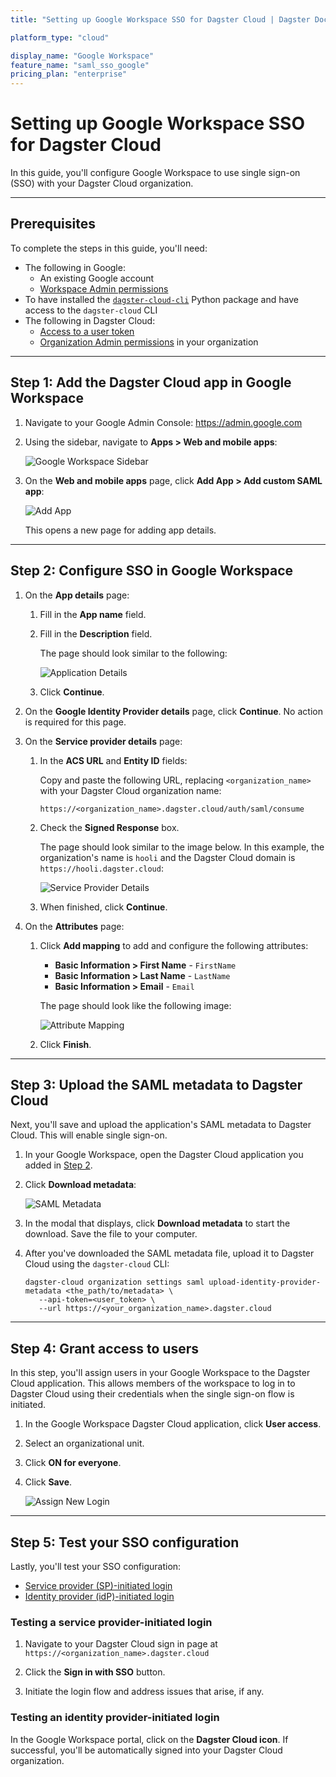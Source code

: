```yaml
---
title: "Setting up Google Workspace SSO for Dagster Cloud | Dagster Docs"

platform_type: "cloud"

display_name: "Google Workspace"
feature_name: "saml_sso_google"
pricing_plan: "enterprise"
---
```


# Setting up Google Workspace SSO for Dagster Cloud

In this guide, you'll configure Google Workspace to use single sign-on (SSO) with your Dagster Cloud organization.

---

## Prerequisites

To complete the steps in this guide, you'll need:

- The following in Google:
  - An existing Google account
  - [Workspace Admin permissions](https://support.google.com/a/answer/6365252?hl=en\&ref_topic=4388346)
- To have installed the [`dagster-cloud-cli`](https://pypi.org/project/dagster-cloud-cli/) Python package and have access to the `dagster-cloud` CLI
- The following in Dagster Cloud:
  - [Access to a user token](/auth#managing-user-and-agent-tokens)
  - [Organization Admin permissions](/auth#role-based-access-controls) in your organization

---

## Step 1: Add the Dagster Cloud app in Google Workspace

1. Navigate to your Google Admin Console: <https://admin.google.com>

2. Using the sidebar, navigate to **Apps > Web and mobile apps**:

   <Image
   alt="Google Workspace Sidebar"
   src="/images/dagster-cloud/sso/google-workspace/sidebar.png"
   width={1886}
   height={1231}
   />

3. On the **Web and mobile apps** page, click **Add App > Add custom SAML app**:

   <Image
   alt="Add App"
   src="/images/dagster-cloud/sso/google-workspace/add_app.png"
   width={2432}
   height={1240}
   />

   This opens a new page for adding app details.

---

## Step 2: Configure SSO in Google Workspace

1. On the **App details** page:

   1. Fill in the **App name** field.

   2. Fill in the **Description** field.

      The page should look similar to the following:

      <Image
      alt="Application Details"
      src="/images/dagster-cloud/sso/google-workspace/application_details.png"
      width={2791}
      height={1875}
      />

   3. Click **Continue**.

2. On the **Google Identity Provider details** page, click **Continue**. No action is required for this page.

3. On the **Service provider details** page:

   1. In the **ACS URL** and **Entity ID** fields:

      Copy and paste the following URL, replacing `<organization_name>` with your Dagster Cloud organization name:

          https://<organization_name>.dagster.cloud/auth/saml/consume

   2. Check the **Signed Response** box.

      The page should look similar to the image below. In this example, the organization's name is `hooli` and the Dagster Cloud domain is `https://hooli.dagster.cloud`:

      <Image
      alt="Service Provider Details"
      src="/images/dagster-cloud/sso/google-workspace/service_provider_details.png"
      width={2912}
      height={2066}
      />

   3. When finished, click **Continue**.

4. On the **Attributes** page:

   1. Click **Add mapping** to add and configure the following attributes:

      - **Basic Information > First Name** - `FirstName`
      - **Basic Information > Last Name** - `LastName`
      - **Basic Information > Email** - `Email`

      The page should look like the following image:

      <Image
      alt="Attribute Mapping"
      src="/images/dagster-cloud/sso/google-workspace/attribute_mapping.png"
      width={2744}
      height={1569}
      />

   2. Click **Finish**.

---

## Step 3: Upload the SAML metadata to Dagster Cloud

Next, you'll save and upload the application's SAML metadata to Dagster Cloud. This will enable single sign-on.

1. In your Google Workspace, open the Dagster Cloud application you added in [Step 2](#step-2-configure-sso-in-google-workspace).

2. Click **Download metadata**:

   <Image
   alt="SAML Metadata"
   src="/images/google-workspace/saml_metadata.png"
   width={4850}
   height={1212}
   />

3. In the modal that displays, click **Download metadata** to start the download. Save the file to your computer.

4. After you've downloaded the SAML metadata file, upload it to Dagster Cloud using the `dagster-cloud` CLI:

   ```shell
   dagster-cloud organization settings saml upload-identity-provider-metadata <the_path/to/metadata> \
      --api-token=<user_token> \
      --url https://<your_organization_name>.dagster.cloud
   ```

---

## Step 4: Grant access to users

In this step, you'll assign users in your Google Workspace to the Dagster Cloud application. This allows members of the workspace to log in to Dagster Cloud using their credentials when the single sign-on flow is initiated.

1. In the Google Workspace Dagster Cloud application, click **User access**.
2. Select an organizational unit.
3. Click **ON for everyone**.
4. Click **Save**.

   <Image
   alt="Assign New Login"
   src="/images/google-workspace/new_login.png"
   width={4872}
   height={1224}
   />

---

## Step 5: Test your SSO configuration

Lastly, you'll test your SSO configuration:

- [Service provider (SP)-initiated login](#testing-a-service-provider-initiated-login)
- [Identity provider (idP)-initiated login](#testing-an-identity-provider-initiated-login)

### Testing a service provider-initiated login

1. Navigate to your Dagster Cloud sign in page at `https://<organization_name>.dagster.cloud`

2. Click the **Sign in with SSO** button.

3. Initiate the login flow and address issues that arise, if any.

### Testing an identity provider-initiated login

In the Google Workspace portal, click on the **Dagster Cloud icon**. If successful, you'll be automatically signed into your Dagster Cloud organization.
